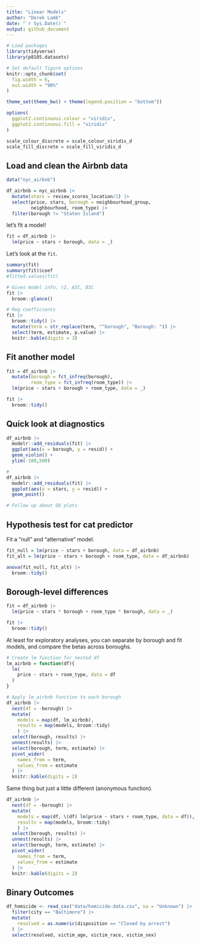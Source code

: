 ```yaml
---
title: "Linear Models"
author: "Derek Lamb"
date: "`r Sys.Date()`"
output: github_document
---
```

```r
# Load packages
library(tidyverse)
library(p8105.datasets)

# Set default figure options
knitr::opts_chunk$set(
  fig.width = 6,
  out.width = "90%"
)

theme_set(theme_bw() + theme(legend.position = "bottom"))

options(
  ggplot2.continuous.colour = "viridis",
  ggplot2.continuous.fill = "viridis"
)

scale_colour_discrete = scale_colour_viridis_d
scale_fill_discrete = scale_fill_viridis_d
```

## Load and clean the Airbnb data
```r
data("nyc_airbnb")

df_airbnb = nyc_airbnb |> 
  mutate(stars = review_scores_location/2) |> 
  select(price, stars, borough = neighbourhood_group, 
         neighbourhood, room_type) |> 
  filter(borough != "Staten Island")
```

let's fit a model!

```r
fit = df_airbnb |> 
  lm(price ~ stars + borough, data = _)
```

Let's look at the `fit`.

```r
summary(fit)
summary(fit)$coef
#fitted.values(fit)
```

```r
# Gives model info, r2, AIC, BIC
fit |> 
  broom::glance()

# Reg coefficients
fit |> 
  broom::tidy() |> 
  mutate(term = str_replace(term, "^borough", "Borough: ")) |> 
  select(term, estimate, p.value) |> 
  knitr::kable(digits = 3)
```

## Fit another model

```r
fit = df_airbnb |> 
  mutate(borough = fct_infreq(borough),
         room_type = fct_infreq(room_type)) |> 
  lm(price ~ stars + borough + room_type, data = _) 

fit |> 
  broom::tidy()
```

## Quick look at diagnostics
```r
df_airbnb |> 
  modelr::add_residuals(fit) |> 
  ggplot(aes(x = borough, y = resid)) + 
  geom_violin() + 
  ylim(-100,500)

#
df_airbnb |> 
  modelr::add_residuals(fit) |> 
  ggplot(aes(x = stars, y = resid)) + 
  geom_point()

# Follow up about QQ plots

```

## Hypothesis test for cat predictor

Fit a "null" and "alternative" model.

```r
fit_null = lm(price ~ stars + borough, data = df_airbnb)
fit_alt = lm(price ~ stars + borough + room_type, data = df_airbnb)

anova(fit_null, fit_alt) |> 
  broom::tidy()
```

## Borough-level differences

```r
fit = df_airbnb |> 
  lm(price ~ stars * borough + room_type * borough, data = _)

fit |> 
  broom::tidy()
```

At least for exploratory analyses, you can separate by borough and fit models, and compare the betas across boroughs.

```r
# Create lm function for nested df
lm_airbnb = function(df){
  lm(
    price ~ stars + room_type, data = df 
  )
}

# Apply lm_airbnb function to each borough
df_airbnb |> 
  nest(df = -borough) |> 
  mutate(
    models = map(df, lm_airbnb),
    results = map(models, broom::tidy)
    ) |> 
  select(borough, results) |> 
  unnest(results) |> 
  select(borough, term, estimate) |> 
  pivot_wider(
    names_from = term,
    values_from = estimate
  ) |> 
  knitr::kable(digits = 2)
```

Same thing but just a little different (anonymous function).

```r
df_airbnb |> 
  nest(df = -borough) |> 
  mutate(
    models = map(df, \(df) lm(price ~ stars + room_type, data = df)),
    results = map(models, broom::tidy)
    ) |> 
  select(borough, results) |> 
  unnest(results) |> 
  select(borough, term, estimate) |> 
  pivot_wider(
    names_from = term,
    values_from = estimate
  ) |> 
  knitr::kable(digits = 2)
```

## Binary Outcomes

```r
df_homicide <- read_csv("data/homicide-data.csv", na = "Unknown") |> 
  filter(city == "Baltimore") |> 
  mutate(
    resolved = as.numeric(disposition == "Closed by arrest")
  ) |> 
  select(resolved, victim_age, victim_race, victim_sex)
```

